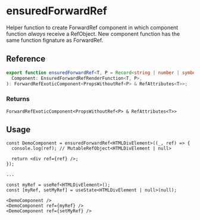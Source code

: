 
<Meta title="Higher-Order components / ensuredForwardRef" />

# ensuredForwardRef

Helper function to create ForwardRef component in which component function _always_ receive a
RefObject. New component function has the same function fignature as ForwardRef.

## Reference

```ts
export function ensuredForwardRef<T, P = Record<string | number | symbol, unknown>>(
  Component: EnsuredForwardRefRenderFunction<T, P>,
): ForwardRefExoticComponent<PropsWithoutRef<P> & RefAttributes<T>>;
```

### Returns

`ForwardRefExoticComponent<PropsWithoutRef<P> & RefAttributes<T>>`

## Usage

```tsx
const DemoComponent = ensuredForwardRef<HTMLDivElement>((_, ref) => {
  console.log(ref); // MutableRefObject<HTMLDivElement | null>

  return <div ref={ref} />;
});

...

const myRef = useRef<HTMLDivElement>();
const [myRef, setMyRef] = useState<HTMLDivElement | null>(null);

<DemoComponent />
<DemoComponent ref={myRef} />
<DemoComponent ref={setMyRef} />
```
